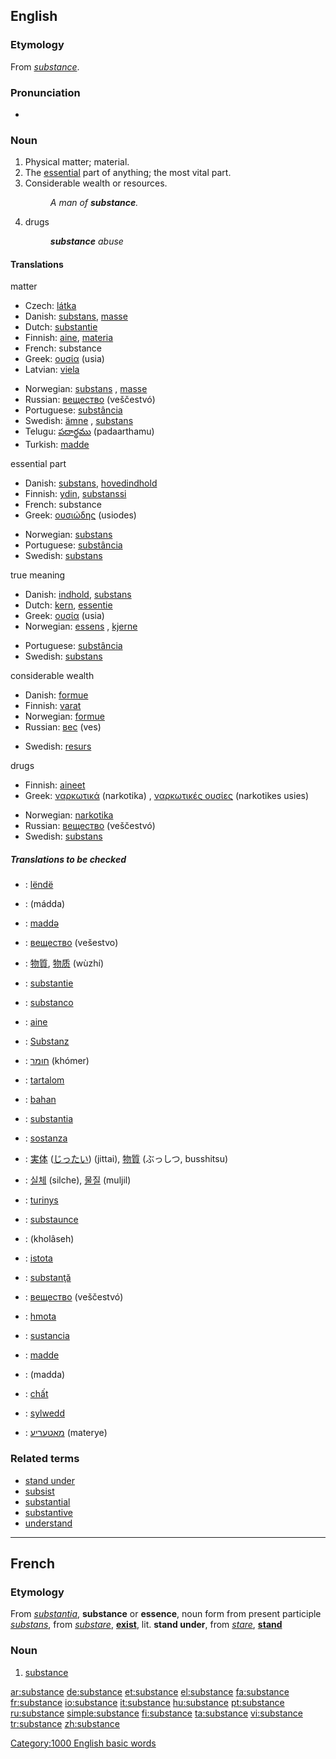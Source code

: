 {{wikipedia}}
==English==

===Etymology===
From {{OF.}} ''[[#French|substance]]''.

===Pronunciation===
*{{audio|en-us-substance.ogg|Audio (US)}}

===Noun===
{{en-noun}}

# Physical matter; material.
# The [[essential]] part of anything; the most vital part.
# Considerable wealth or resources.
#:''A man of '''substance'''.''
# drugs
#:'''''substance''' abuse''

====Translations====
;matter
{{top}}
*Czech: [[látka]] {{f}}
*Danish: [[substans]], [[masse]]
*Dutch: [[substantie]] {{f}}
*Finnish: [[aine]], [[materia]]
*French: substance {{f}}
*Greek: [[ουσία]] (usia) {{f}}
*Latvian: [[viela]] {{f}}
{{mid}}
*Norwegian: [[substans]] {{m}}, [[masse]] {{m}}
*Russian: [[вещество]] (veščestvó) {{n}}
*Portuguese: [[substância]] {{f}}
*Swedish: [[ämne]] {{n}}, [[substans]] {{c}}
*Telugu: [[పదార్థము]] (padaarthamu)
*Turkish: [[madde]]
{{bottom}}

;essential part
{{top}}
*Danish: [[substans]], [[hovedindhold]]
*Finnish: [[ydin]], [[substanssi]]
*French: substance {{f}}
*Greek: [[ουσιώδης]] (usiodes) {{m}}
{{mid}}
*Norwegian: [[substans]] {{m}}
*Portuguese: [[substância]] {{f}}
*Swedish: [[substans]] {{c}}
{{bottom}}

;true meaning
{{top}}
*Danish: [[indhold]], [[substans]]
*Dutch: [[kern]], [[essentie]] {{f}}
*Greek: [[ουσία]] (usia) {{f}}
*Norwegian: [[essens]] {{m}}, [[kjerne]] {{m}}
{{mid}}
*Portuguese: [[substância]] {{f}}
*Swedish: [[substans]] {{c}}
{{bottom}}

;considerable wealth
{{top}}
*Danish: [[formue]]
*Finnish: [[vara|varat]]
*Norwegian: [[formue]] {{m}}
*Russian: [[вес]] (ves) {{m}}
{{mid}}
*Swedish: [[resurs]] {{c}}
{{bottom}}

;drugs
{{top}}
*Finnish: [[aine|aineet]]
*Greek: [[ναρκωτικά]] (narkotika) {{n}} {{p}}, [[ναρκωτικές ουσίες]] (narkotikes usies) {{f}} {{p}}
{{mid}}
*Norwegian: [[narkotika]]
*Russian: [[вещество]] (veščestvó) {{n}}
*Swedish: [[substans]] {{c}}
{{bottom}}

=====Translations to be checked=====
{{checktrans}}
{{top}}
*{{ttbc|Albanian}}: [[lëndë]]
*{{ttbc|Arabic}}: {{ARchar|[[مادة]]}} (mádda) {{f}}
*{{ttbc|Azeri}}: [[maddə]]
*{{ttbc|Bulgarian}}: [[вещество]] (vešestvo) {{n}}
*{{ttbc|Chinese}}: [[物質]], [[物质]] (wùzhí)
*{{ttbc|Dutch}}: [[substantie]]
*{{ttbc|Esperanto}}: [[substanco]]
*{{ttbc|Estonian}}: [[aine]]
*{{ttbc|German}}: [[Substanz]] {{f}}
*{{ttbc|Hebrew}}: [[חומר]] (khómer) {{m}}
*{{ttbc|Hungarian}}: [[tartalom]]
*{{ttbc|Indonesian}}: [[bahan]]
*{{ttbc|Interlingua}}: [[substantia]]
*{{ttbc|Italian}}: [[sostanza]] {{f}}
*{{ttbc|Japanese}}: [[実体]] ([[じったい]]) (jittai), [[物質]] (ぶっしつ, busshitsu)
{{mid}}
*{{ttbc|Korean}}: [[실체]] (silche), [[물질]] (muljil)
*{{ttbc|Lithuanian}}: [[turinys]]
*{{ttbc|Middle English}}: [[substaunce]]
*{{ttbc|Persian}}: {{FAchar|[[خلاصه]]}} (kholâseh)
*{{ttbc|Polish}}: [[istota]] {{f}}
*{{ttbc|Romanian}}: [[substanţă]] {{f}}
*{{ttbc|Russian}}: [[вещество]] (veščestvó) {{n}}
*{{ttbc|Slovak}}: [[hmota]] {{f}}
*{{ttbc|Spanish}}: [[sustancia]] {{f}}
*{{ttbc|Turkish}}: [[madde]]
*{{ttbc|Uyghur}}: (madda)
*{{ttbc|Vietnamese}}: [[chất]]
*{{ttbc|Welsh}}: [[sylwedd]]
*{{ttbc|Yiddish}}: [[מאַטעריע]] (materye)
{{bottom}}

===Related terms===
*[[stand under]]
*[[subsist]]
*[[substantial]]
*[[substantive]]
*[[understand]]


----

==French==
===Etymology===
From {{L.}} ''[[substantia]]'', '''substance''' or '''essence''', noun form from present participle ''[[substans]]'', from ''[[substare]]'', '''[[exist]]''', lit. '''stand under''', from ''[[stare]]'', '''[[stand]]'''

===Noun===
{{fr-noun|f}}
#[[#Noun|substance]]

[[Category:1000 English basic words]]

[[ar:substance]]
[[de:substance]]
[[et:substance]]
[[el:substance]]
[[fa:substance]]
[[fr:substance]]
[[io:substance]]
[[it:substance]]
[[hu:substance]]
[[pt:substance]]
[[ru:substance]]
[[simple:substance]]
[[fi:substance]]
[[ta:substance]]
[[vi:substance]]
[[tr:substance]]
[[zh:substance]]